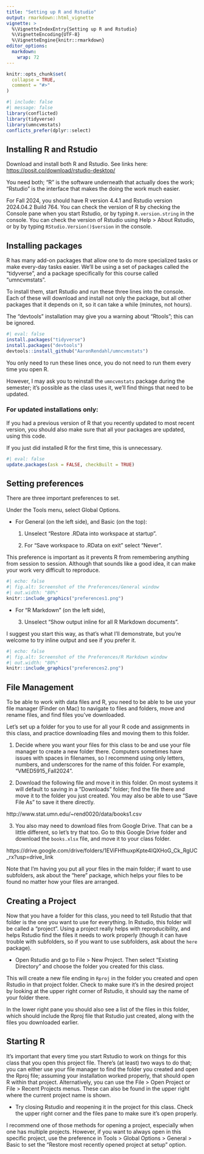```yaml
---
title: "Setting up R and Rstudio"
output: rmarkdown::html_vignette
vignette: >
  %\VignetteIndexEntry{Setting up R and Rstudio}
  %\VignetteEncoding{UTF-8}
  %\VignetteEngine{knitr::rmarkdown}
editor_options: 
  markdown: 
    wrap: 72
---
```


```r
knitr::opts_chunk$set(
  collapse = TRUE,
  comment = "#>"
)
```

```r
#| include: false
#| message: false
library(conflicted)
library(tidyverse)
library(umncvmstats)
conflicts_prefer(dplyr::select)
```

## Installing R and Rstudio

Download and install both R and Rstudio. See links here:
<https://posit.co/download/rstudio-desktop/>

You need both; "R" is the software underneath that actually does the work; 
"Rstudio" is the interface that makes the doing the work much easier.

For Fall 2024, you should have R version 4.4.1 and Rstudio version 2024.04.2 Build 764.
You can check the version of R by checking the Console pane when you start Rstudio, or
by typing `R.version.string` in the console. You can check the version of Rstudio using Help > About Rstudio, or by by typing `RStudio.Version()$version` in the console.

## Installing packages

R has many add-on packages that allow one to do more specialized tasks or
make every-day tasks easier. We'll be using a set of packages called the
"tidyverse", and a package specifically for this course called "umncvmstats".

To install them, start Rstudio and run these three lines into the console.
Each of these will download and install not only the package, but all
other packages that it depends on it, so it can take a while (minutes, not hours).

The "devtools" installation may give you a warning about "Rtools"; this can be ignored.

```r
#| eval: false
install.packages("tidyverse")
install.packages("devtools")
devtools::install_github("AaronRendahl/umncvmstats")
```

You only need to run these lines once, you do not need to run them every time 
you open R.

However, I may ask you to reinstall the `umncvmstats` package during the semester; it's
possible as the class uses it, we'll find things that need to be updated.

### For updated installations only:
If you had a previous version of R that you recently updated to most recent version,
you should also make sure that all your packages are updated, using this code.

If you just did installed R for the first time, this is unnecessary.

```r
#| eval: false
update.packages(ask = FALSE, checkBuilt = TRUE)
```

## Setting preferences

There are three important preferences to set.

Under the Tools menu, select Global Options.

- For General (on the left side), and Basic (on the top):

  1. Unselect “Restore .RData into workspace at startup”.

  2. For “Save workspace to .RData on exit” select “Never”.

This preference is important as it prevents R from remembering anything from
session to session. Although that sounds like a good idea, it can make your 
work very difficult to reproduce.

```r
#| echo: false
#| fig.alt: Screenshot of the Preferences/General window
#| out.width: "80%"
knitr::include_graphics("preferences1.png")
```

- For "R Markdown" (on the left side),

  3. Unselect "Show output inline for all R Markdown documents".

I suggest you start this way, as that's what I'll demonstrate, but you're welcome
to try inline output and see if you prefer it.

```r
#| echo: false
#| fig.alt: Screenshot of the Preferences/R Markdown window
#| out.width: "80%"
knitr::include_graphics("preferences2.png")
```

## File Management

To be able to work with data files and R, you need to be able to be use your
file manager (Finder on Mac) to navigate to files and folders, move and rename files, 
and find files you've downloaded.

Let's set up a folder for you to use for all your R code and assignments in this class,
and practice downloading files and moving them to this folder.

1. Decide where you want your files for this class to be and use your file manager
to create a new folder there. Computers sometimes have issues with spaces in filenames,
so I recommend using only letters, numbers, and underscores for the name of this folder. For example, "VMED5915_Fall2024".

2. Download the following file and move it in this folder. 
On most systems it will default to saving in a "Downloads" folder; find the file
there and move it to the folder you just created.
You may also be able to use "Save File As" to save it there directly.

http://www.stat.umn.edu/~rend0020/data/books1.csv

3. You also may need to download files from Google Drive. That can be a little different, so let's try that too. Go to this Google Drive folder and download the `books.xlsx` file, and move it to your class folder.

https://drive.google.com/drive/folders/1EViFHfhuxpKpte4IQXHoG_Ck_RgUC_rx?usp=drive_link


Note that I'm having you put all your files in the main folder; if want to use subfolders, ask about the "here" package, which helps your files to be found no matter how your files are arranged.

## Creating a Project

Now that you have a folder for this class, you need to tell Rstudio that that folder is the one you want to use for everything. In Rstudio, this folder will be called a "project". Using a project really helps with reproducibility, and helps Rstudio find the files it needs to work properly (though it can have trouble with subfolders, so if you want to use subfolders, ask about the `here` package).

* Open Rstudio and go to File > New Project. Then select "Existing Directory" and choose the folder you created for this class.

This will create a new file ending in `Rproj` in the folder you created and open Rstudio in that project folder. Check to make sure it's in the desired project by looking at the upper right corner of Rstudio, it should say the name of your folder there.

In the lower right pane you should also see a list of the files in this folder, which should include the Rproj file that Rstudio just created, along with the files you downloaded earlier.

## Starting R

It's important that every time you start Rstudio to work on things for this class that you open this project file. There's (at least) two ways to do that; you can either use your file manager to find the folder you created and open the Rproj file; assuming your installation worked properly, that should open R within that project. Alternatively, you can use the File > Open Project or File > Recent Projects menus. These can also be found in the upper right where the current project name is shown.

* Try closing Rstudio and reopening it in the project for this class. Check the upper right corner and the files pane to make sure it's open properly.

I recommend one of those methods for opening a project, especially when one has multiple projects. However, if you want to always open in this specific project, use the preference in Tools > Global Options > General > Basic to set the "Restore most recently opened project at setup" option.
